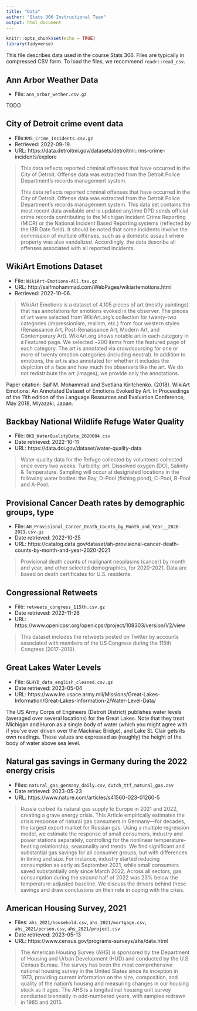 ```yaml
---
title: "Data"
author: "Stats 306 Instructional Team"
output: html_document
---
```


```r
knitr::opts_chunk$set(echo = TRUE)
library(tidyverse)
```

This file describes data used in the course Stats 306. Files are typically in compressed CSV form. To load the files, we recommend `readr::read_csv`.

## Ann Arbor Weather Data

* File: `ann_arbor_wether.csv.gz`

TODO

## City of Detroit crime event data

* File:`RMS_Crime_Incidents.csv.gz`
* Retrieved: 2022-09-19.
* URL: https://data.detroitmi.gov/datasets/detroitmi::rms-crime-incidents/explore

> This data reflects reported criminal offenses that have occurred in the City of Detroit. Offense data was extracted from the Detroit Police Department's records management system.
>
> This data reflects reported criminal offenses that have occurred in the City of Detroit. Offense data was extracted from the Detroit Police Department's records management system. This data set contains the most recent data available and is updated anytime DPD sends official crime records contributing to the Michigan Incident Crime Reporting (MICR) or the National Incident Based Reporting systems (reflected by the IBR Date field). It should be noted that some incidents involve the commission of multiple offenses, such as a domestic assault where property was also vandalized. Accordingly, the data describe all offenses associated with all reported incidents.

## WikiArt Emotions Dataset

* File: `WikiArt-Emotions-All.tsv.gz`
* URL: http://saifmohammad.com/WebPages/wikiartemotions.html
* Retrieved: 2022-10-06.

> WikiArt Emotions is a dataset of 4,105 pieces of art (mostly paintings) that has annotations for emotions evoked in the observer. The pieces of art were selected from WikiArt.org's collection for twenty-two categories (impressionism, realism, etc.) from four western styles (Renaissance Art, Post-Renaissance Art, Modern Art, and Contemporary Art). WikiArt.org shows notable art in each category in a Featured page. We selected ~200 items from the featured page of each category. The art is annotated via crowdsourcing for one or more of twenty emotion categories (including neutral). In addition to emotions, the art is also annotated for whether it includes the depiction of a face and how much the observers like the art. We do not redistribute the art (images), we provide only the annotations.

Paper citation: Saif M. Mohammad and Svetlana Kiritchenko. (2018). WikiArt Emotions: An Annotated Dataset of Emotions Evoked by Art. In Proceedings of the 11th edition of the Language Resources and Evaluation Conference, May 2018, Miyazaki, Japan.

## Backbay National Wildlife Refuge Water Quality

* File: `BKB_WaterQualityData_2020084.csv`
* Date retrieved: 2022-10-11
* URL: https://data.doi.gov/dataset/water-quality-data

> Water quality data for the Refuge collected by volunteers collected once every two weeks: Turbidity, pH, Dissolved oxygen (DO), Salinity & Temperature. Sampling will occur at designated locations in the following water bodies: the Bay, D-Pool (fishing pond), C-Pool, B-Pool and A-Pool.

## Provisional Cancer Death rates by demographic groups, type

* File: `AH_Provisional_Cancer_Death_Counts_by_Month_and_Year__2020-2021.csv.gz`
* Date retrieved: 2022-10-25
* URL: https://catalog.data.gov/dataset/ah-provisional-cancer-death-counts-by-month-and-year-2020-2021

> Provisional death counts of malignant neoplasms (cancer) by month and year, and other selected demographics, for 2020-2021. Data are based on death certificates for U.S. residents.


## Congressional Retweets

* File: `retweets_congress_115th.csv.gz`
* Date retrieved: 2022-11-26
* URL: https://www.openicpsr.org/openicpsr/project/108303/version/V2/view

> This dataset includes the retweets posted on Twitter by accounts associated with members of the US Congress during the 115th Congress (2017-2018).

## Great Lakes Water Levels

* File: `GLHYD_data_english_cleaned.csv.gz`
* Date retrieved: 2023-05-04
* URL: https://www.lre.usace.army.mil/Missions/Great-Lakes-Information/Great-Lakes-Information-2/Water-Level-Data/

The US Army Corps of Engineers (Detroit District) publishes water levels
(averaged over several locations) for the Great Lakes. Note that they treat
Michigan and Huron as a single body of water (which you might agree with if
you've ever driven over the Mackinac Bridge), and Lake St. Clair gets its own
readings. These values are expressed as (roughly) the height of the body of
water above sea level.


## Natural gas savings in Germany during the 2022 energy crisis

* Files: `natural_gas_germany_daily.csv`, `dutch_ttf_natural_gas.csv`
* Date retrieved: 2023-05-23
* URL: https://www.nature.com/articles/s41560-023-01260-5

> Russia curbed its natural gas supply to Europe in 2021 and 2022, creating a grave energy crisis. This Article empirically estimates the crisis response of natural gas consumers in Germany—for decades, the largest export market for Russian gas. Using a multiple regression model, we estimate the response of small consumers, industry and power stations separately, controlling for the nonlinear temperature-heating relationship, seasonality and trends. We find significant and substantial gas savings for all consumer groups, but with differences in timing and size. For instance, industry started reducing consumption as early as September 2021, while small consumers saved substantially only since March 2022. Across all sectors, gas consumption during the second half of 2022 was 23% below the temperature-adjusted baseline. We discuss the drivers behind these savings and draw conclusions on their role in coping with the crisis.

## American Housing Survey, 2021

* Files: `ahs_2021/household.csv`, `ahs_2021/mortgage.csv`, `ahs_2021/person.csv`, `ahs_2021/project.csv`
* Date retrieved: 2023-05-13
* URL: https://www.census.gov/programs-surveys/ahs/data.html

> The American Housing Survey (AHS) is sponsored by the Department of Housing and Urban Development (HUD) and conducted by the U.S. Census Bureau. The survey has been the most comprehensive national housing survey in the United States since its inception in 1973, providing current information on the size, composition, and quality of the nation’s housing and measuring changes in our housing stock as it ages. The AHS is a longitudinal housing unit survey conducted biennially in odd-numbered years, with samples redrawn in 1985 and 2015.
